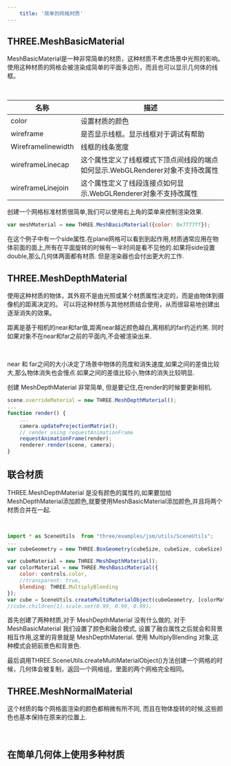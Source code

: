 ```yaml
---
    title: '简单的网格材质'
---
```


## THREE.MeshBasicMaterial

MeshBasicMaterial是一种非常简单的材质，这种材质不考虑场景中光照的影响。使用这种材质的网格会被渲染成简单的平面多边形，而且也可以显示几何体的线框。


<Scene />

<br/>

|名称|描述|
|---|---|
|color|设置材质的颜色|
|wireframe|是否显示线框。显示线框对于调试有帮助|
|Wireframelinewidth|线框的线条宽度|
|wireframeLinecap|这个属性定义了线框模式下顶点间线段的端点如何显示.WebGLRenderer对象不支持改属性|
|wireframeLinejoin|这个属性定义了线段连接点如何显示.WebGLRenderer对象不支持改属性|

创建一个网格标准材质很简单,我们可以使用右上角的菜单来控制渲染效果.

```jsx title='chapter-04/01-basic-mesh-material.jsx'
var meshMaterial = new THREE.MeshBasicMaterial({color: 0x7777ff});
```

在这个例子中有一个side属性.在plane网格可以看到到起作用,材质通常应用在物体前面的面上,所有在平面旋转的时候有一半时间是看不见他的.如果将side设置double,那么几何体两面都有材质.
但是渲染器也会付出更大的工作.

## THREE.MeshDepthMaterial

使用这种材质的物体，其外观不是由光照或某个材质属性决定的，而是由物体到摄像机的距离决定的。
可以将这种材质与其他材质结合使用，从而很容易地创建出逐渐消失的效果。

距离是基于相机的near和far值,距离near越近颜色越白,离相机的far约近约黑. 同时如果对象不在near和far之前的平面内,不会被渲染出来.


<SceneB />

<br/>

near 和 far之间的大小决定了场景中物体的亮度和消失速度,如果之间的差值比较大,那么物体消失也会慢点.如果之间的差值比较小,物体的消失比较明显.

创建 MeshDepthMaterial 非常简单, 但是要记住,在render的时候要更新相机.

```jsx title='chapter-04/02-depth-material.jsx'
scene.overrideMaterial = new THREE.MeshDepthMaterial();
...
function render() {
    ...
    camera.updateProjectionMatrix();
    // render using requestAnimationFrame
    requestAnimationFrame(render);
    renderer.render(scene, camera);
}
```

## 联合材质

THREE.MeshDepthMaterial 是没有颜色的属性的,如果要加给MeshDepthMaterial添加颜色,就要使用MeshBasicMaterial添加颜色,并且将两个材质合并在一起.


<SceneC />

<br/>

```jsx title='chapter-04/03-combined-material.jsx'
import * as SceneUtils  from "three/examples/jsm/utils/SceneUtils";
...
var cubeGeometry = new THREE.BoxGeometry(cubeSize, cubeSize, cubeSize);

var cubeMaterial = new THREE.MeshDepthMaterial();
var colorMaterial = new THREE.MeshBasicMaterial({
    color: controls.color,
    //transparent: true,
    blending: THREE.MultiplyBlending
});
var cube = SceneUtils.createMultiMaterialObject(cubeGeometry, [colorMaterial, cubeMaterial]);
//cube.children[1].scale.set(0.99, 0.99, 0.99);
```
首先创建了两种材质,对于 MeshDepthMaterial 没有什么做的, 对于 MeshBasicMaterial 我们设置了颜色和融合模式,
设置了融合属性之后就会和背景相互作用,这里的背景就是 MeshDepthMaterial. 使用 MultiplyBlending 对象,这种模式会把前景色和背景色.

最后调用THREE.SceneUtils.createMultiMaterialObject()方法创建一个网格的时候，几何体会被复制，返回一个网格组，里面的两个网格完全相同。


## THREE.MeshNormalMaterial

这个材质的每个网格面渲染的颜色都稍微有所不同, 而且在物体旋转的时候,这些颜色也基本保持在原来的位置上.


<SceneD />

<br/>


## 在简单几何体上使用多种材质


<SceneE />

<br/>